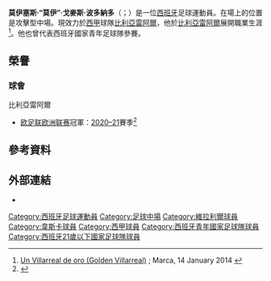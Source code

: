 {{noteTA
|G1=Football
|G2=uefa
|1=zh-hans:戈麦斯; zh-hk:高美斯; zh-tw:戈麥斯;
}}
{{Spanish name|Gómez|Bordonado}}
{{Infobox football biography
| name = 莫伊·戈麦斯<br />Moi Gómez
| image = Moi Gómez.jpg
| caption = 
| fullname = Moisés Gómez Bordonado
| birth_date = {{Birth date and age|1994|6|23|df=y}}
| birth_place =  {{ESP}}[[羅哈萊斯|羅哈萊斯]]
| height = {{height|m=1.76}}
| position = 攻擊型中場
| currentclub = [[比利亞雷阿爾足球俱樂部|比利亞雷阿爾]]
| clubnumber = 23
| youthyears1 = 2009–2010 | youthclubs1 = [[Alicante_CF|Alicante]]
| youthyears2 = 2010–2011 | youthclubs2 = [[比利亞雷阿爾足球俱樂部|比利亞雷阿爾]]
| years1 = 2011 | clubs1 = [[比利亞雷阿爾足球俱樂部|比利亞雷阿爾C隊]] | caps1 = 7  | goals1 = 3
| years2 = 2011–2013 | clubs2 = [[比利亞雷阿爾足球俱樂部|比利亞雷阿爾B隊]] | caps2 = 28 | goals2 = 4
| years3 = 2011–2016 | clubs3 = [[比利亞雷阿爾足球俱樂部|比利亞雷阿爾]] | caps3 = 76 | goals3 = 7
| years4 = 2015–2016 | clubs4 = → [[赫塔費足球俱樂部|基達菲]] | caps4 = 22 | goals4 = 2
| years5 = 2016–2019 | clubs5 = [[希洪體育|希杭]] | caps5 = 47 | goals5 = 3
| years6 = 2018–2019 | clubs6 = → [[韦斯卡体育协会|侯爾斯卡]] | caps6 = 53 | goals6 = 3
| years7 = 2019– | clubs7 = [[比利亞雷阿爾足球俱樂部|比利亞雷阿爾]] | caps7 = 72 | goals7 = 9
| nationalyears1 = 2009 | nationalteam1 = 西班牙U16 | nationalcaps1 = 3 | nationalgoals1 = 0
| nationalyears2 = 2011 | nationalteam2 = 西班牙U17 | nationalcaps2 = 3 | nationalgoals2 = 1
| nationalyears3 = 2012 | nationalteam3 = 西班牙U18 | nationalcaps3 = 2 | nationalgoals3 = 0
| nationalyears4 = 2013 | nationalteam4 = 西班牙U19 | nationalcaps4 = 8 | nationalgoals4 = 1
| nationalyears5 = 2014–2015 | nationalteam5 = [[西班牙21歲以下國家足球隊|西班牙U21]] | nationalcaps5 = 3 | nationalgoals5 = 1
| pcupdate = 2021年5月22日
| ntupdate = 
}}
'''莫伊塞斯·“莫伊”·戈麥斯·波多納多'''（{{lang-es|Moisés 'Moi' Gómez Bordonado}}；{{bd|1994年|6月23日}}）是一位[[西班牙|西班牙]]足球運動員。在場上的位置是攻擊型中場。現效力於[[西甲|西甲]]球隊[[比利亞雷阿爾足球俱樂部|比利亞雷阿爾]]，他於[[比利亞雷阿爾足球俱樂部|比利亞雷阿爾]]展開職業生涯<ref>[http://www.marca.com/eventos/marcador/futbol/2013_14/primera/jornada_19/vil_rso/ Un Villarreal de oro (Golden Villarreal)] {{Wayback|url=http://www.marca.com/eventos/marcador/futbol/2013_14/primera/jornada_19/vil_rso/ |date=20171015150115 }}; Marca, 14 January 2014 {{es icon}}</ref>。他也曾代表西班牙國家青年足球隊參賽。

== 榮譽 ==
=== 球會 ===
;{{flagicon|ESP}} 比利亞雷阿爾
* [[欧足联欧洲联赛|欧足联欧洲联赛]]冠軍：[[2020–21年歐霸盃|2020–21]]賽季<ref>{{cite web|url=https://www.881903.com/news/sports/2393280/%E6%AD%90%E9%9C%B8%E7%9B%83%E6%B1%BA%E8%B3%BD-%E7%B6%AD%E6%8B%89%E5%88%A9%E7%88%BE%E6%86%91%E4%BA%92%E5%B0%84%E5%8D%81%E4%BA%8C%E7%A2%BC%E6%93%8A%E6%95%97%E6%9B%BC%E8%81%AF|title=歐霸盃決賽　維拉利爾憑互射十二碼擊敗曼聯|publisher=商業電台|date=2021-05-27|access-date=2021-05-26|archive-date=2021-05-26|archive-url=https://web.archive.org/web/20210526221921/https://www.881903.com/news/sports/2393280/%E6%AD%90%E9%9C%B8%E7%9B%83%E6%B1%BA%E8%B3%BD-%E7%B6%AD%E6%8B%89%E5%88%A9%E7%88%BE%E6%86%91%E4%BA%92%E5%B0%84%E5%8D%81%E4%BA%8C%E7%A2%BC%E6%93%8A%E6%95%97%E6%9B%BC%E8%81%AF|dead-url=no}}</ref>

==參考資料==
{{Reflist}}

==外部連結==
*{{Soccerway}}

{{維拉利爾足球會球員名單}}
{{DEFAULTSORT: Gómez, Moi}}
[[Category:西班牙足球運動員|Category:西班牙足球運動員]]
[[Category:足球中場|Category:足球中場]]
[[Category:維拉利爾球員|Category:維拉利爾球員]]
[[Category:韋斯卡球員|Category:韋斯卡球員]]
[[Category:西甲球員|Category:西甲球員]]
[[Category:西班牙青年國家足球隊球員|Category:西班牙青年國家足球隊球員]]
[[Category:西班牙21歲以下國家足球隊球員|Category:西班牙21歲以下國家足球隊球員]]